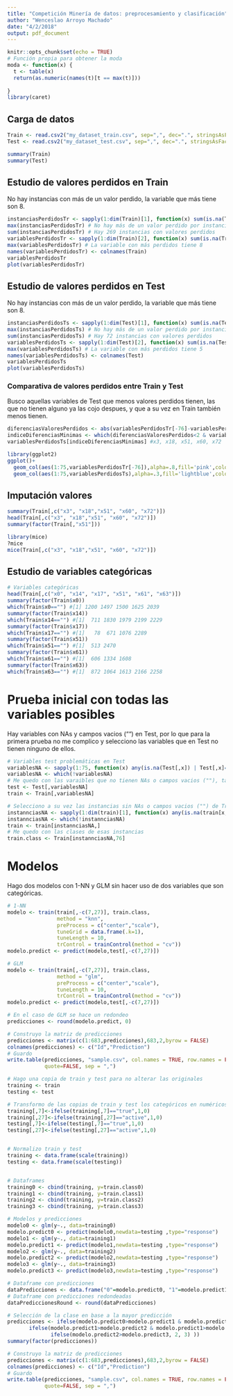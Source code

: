 ```yaml
---
title: "Competición Minería de datos: preprocesamiento y clasificación"
author: "Wenceslao Arroyo Machado"
date: "4/2/2018"
output: pdf_document
---
```


```r
knitr::opts_chunk$set(echo = TRUE)
# Función propia para obtener la moda
moda <- function(x) {
  t <- table(x)
  return(as.numeric(names(t)[t == max(t)]))
  
}
library(caret)
```


## Carga de datos

```r
Train <- read.csv2("my_dataset_train.csv", sep=",", dec=".", stringsAsFactors = FALSE)
Test <- read.csv2("my_dataset_test.csv", sep=",", dec=".", stringsAsFactors = FALSE)

summary(Train)
summary(Test)
```

## Estudio de valores perdidos en Train
No hay instancias con más de un valor perdido, la variable que más tiene son 8.
```r
instanciasPerdidosTr <- sapply(1:dim(Train)[1], function(x) sum(is.na(Train[x,]))+sum(Train[x,]=="", na.rm = TRUE))
max(instanciasPerdidosTr) # No hay más de un valor perdido por instancia
sum(instanciasPerdidosTr) # Hay 269 instancias con valores perdidos
variablesPerdidosTr <- sapply(1:dim(Train)[2], function(x) sum(is.na(Train[,x]))+sum(Train[,x]=="", na.rm = TRUE))
max(variablesPerdidosTr) # La variable con más perdidos tiene 8
names(variablesPerdidosTr) <- colnames(Train)
variablesPerdidosTr
plot(variablesPerdidosTr)
```

## Estudio de valores perdidos en Test
No hay instancias con más de un valor perdido, la variable que más tiene son 8.
```r
instanciasPerdidosTs <- sapply(1:dim(Test)[1], function(x) sum(is.na(Test[x,]))+sum(Test[x,]=="", na.rm = TRUE))
max(instanciasPerdidosTs) # No hay más de un valor perdido por instancia
sum(instanciasPerdidosTs) # Hay 72 instancias con valores perdidos
variablesPerdidosTs <- sapply(1:dim(Test)[2], function(x) sum(is.na(Test[,x]))+sum(Test[,x]=="", na.rm = TRUE))
max(variablesPerdidosTs) # La variable con más perdidos tiene 5
names(variablesPerdidosTs) <- colnames(Test)
variablesPerdidosTs
plot(variablesPerdidosTs)
```

### Comparativa de valores perdidos entre Train y Test
Busco aquellas variables de Test que menos valores perdidos tienen, las que no tienen alguno ya las cojo despues, y que a su vez en Train también menos tienen.
```r
diferenciasValoresPerdidos <- abs(variablesPerdidosTr[-76]-variablesPerdidosTs)
indiceDiferenciasMinimas <- which(diferenciasValoresPerdidos<2 & variablesPerdidosTs<2 & variablesPerdidosTs>0)
variablesPerdidosTs[indiceDiferenciasMinimas] #x3, x18, x51, x60, x72 

library(ggplot2)
ggplot()+
  geom_col(aes(1:75,variablesPerdidosTr[-76]),alpha=.8,fill='pink',color='red')+
  geom_col(aes(1:75,variablesPerdidosTs),alpha=.3,fill='lightblue',color='lightblue4')
```

## Imputación valores

```r
summary(Train[,c("x3", "x18","x51", "x60", "x72")])
head(Train[,c("x3", "x18","x51", "x60", "x72")])
summary(factor(Train[,"x51"]))

library(mice)
?mice
mice(Train[,c("x3", "x18","x51", "x60", "x72")])
```

## Estudio de variables categóricas

```r
# Variables categóricas
head(Train[,c("x0", "x14", "x17", "x51", "x61", "x63")])
summary(factor(Train$x0))
which(Train$x0=="") #[1] 1200 1497 1500 1625 2039
summary(factor(Train$x14))
which(Train$x14=="") #[1]  711 1830 1979 2199 2229
summary(factor(Train$x17))
which(Train$x17=="") #[1]   78  671 1076 2289
summary(factor(Train$x51))
which(Train$x51=="") #[1]  513 2470
summary(factor(Train$x61))
which(Train$x61=="") #[1]  606 1334 1608
summary(factor(Train$x63))
which(Train$x63=="") #[1]  872 1064 1613 2166 2258
```


# Prueba inicial con todas las variables posibles
Hay variables con NAs y campos vacios ("") en Test, por lo que para la primera prueba no me complico y selecciono las variables que en Test no tienen ninguno de ellos.
```r
# Variables test problemáticas en Test
variablesNA <- sapply(1:75, function(x) any(is.na(Test[,x]) | Test[,x]==""))
variablesNA <- which(!variablesNA)
# Me quedo con las varaibles que no tienen NAs o campos vacios (""), tanto para Train como Test, en base a las de estas últimas
test <- Test[,variablesNA]
train <- Train[,variablesNA]

# Selecciono a su vez las instancias sin NAs o campos vacios ("") de Train
instannciasNA <- sapply(1:dim(train)[1], function(x) any(is.na(train[x,]) | train[x,]==""))
instannciasNA <- which(!instannciasNA)
train <- train[instannciasNA,]
# Me quedo con las clases de esas instancias
train.class <- Train[instannciasNA,76]
```

# Modelos
Hago dos modelos con 1-NN y GLM sin hacer uso de dos variables que son categóricas.
```r
# 1-NN 
modelo <- train(train[,-c(7,27)], train.class,
                method = "knn",
                preProcess = c("center","scale"),
                tuneGrid = data.frame(.k=1),
                tuneLength = 10,
                trControl = trainControl(method = "cv"))
modelo.predict <- predict(modelo,test[,-c(7,27)])

# GLM
modelo <- train(train[,-c(7,27)], train.class,
                method = "glm",
                preProcess = c("center","scale"),
                tuneLength = 10,
                trControl = trainControl(method = "cv"))
modelo.predict <- predict(modelo,test[,-c(7,27)])

# En el caso de GLM se hace un redondeo
predicciones <- round(modelo.predict, 0)

# Construyo la matriz de predicciones
predicciones <- matrix(c(1:683,predicciones),683,2,byrow = FALSE)
colnames(predicciones) <- c("Id","Prediction")
# Guardo
write.table(predicciones, "sample.csv", col.names = TRUE, row.names = FALSE,
            quote=FALSE, sep = ",")
```

```r

# Hago una copia de train y test para no alterar las originales
training <- train
testing <- test

# Transformo de las copias de train y test los categóricos en numéricos
training[,7]<-ifelse(training[,7]=="true",1,0)
training[,27]<-ifelse(training[,27]=="active",1,0)
testing[,7]<-ifelse(testing[,7]=="true",1,0)
testing[,27]<-ifelse(testing[,27]=="active",1,0)


# Normalizo train y test
training <- data.frame(scale(training))
testing <- data.frame(scale(testing))


# Dataframes
training0 <- cbind(training, y=train.class0)
training1 <- cbind(training, y=train.class1)
training2 <- cbind(training, y=train.class2)
training3 <- cbind(training, y=train.class3)

# Modelos y predicciones
modelo0 <- glm(y~., data=training0)
modelo.predict0 <- predict(modelo0,newdata=testing ,type="response")
modelo1 <- glm(y~., data=training1)
modelo.predict1 <- predict(modelo1,newdata=testing ,type="response")
modelo2 <- glm(y~., data=training2)
modelo.predict2 <- predict(modelo2,newdata=testing ,type="response")
modelo3 <- glm(y~., data=training3)
modelo.predict3 <- predict(modelo3,newdata=testing ,type="response")

# Dataframe con predicciones
dataPredicciones <- data.frame("0"=modelo.predict0, "1"=modelo.predict1, "2"=modelo.predict2, "3"=modelo.predict3)
# Dataframe con predicciones redondeadas
dataPrediccionesRound <- round(dataPredicciones)

# Selección de la clase en base a la mayor predicción
predicciones <- ifelse(modelo.predict0>modelo.predict1 & modelo.predict0>modelo.predict2 & modelo.predict0>modelo.predict3, 0,
       ifelse(modelo.predict1>modelo.predict2 & modelo.predict1>modelo.predict3, 1,
              ifelse(modelo.predict2>modelo.predict3, 2, 3) ))
summary(factor(predicciones))

# Construyo la matriz de predicciones
predicciones <- matrix(c(1:683,predicciones),683,2,byrow = FALSE)
colnames(predicciones) <- c("Id","Prediction")
# Guardo
write.table(predicciones, "sample.csv", col.names = TRUE, row.names = FALSE,
            quote=FALSE, sep = ",")
```